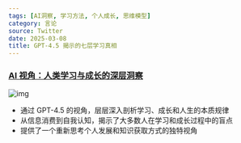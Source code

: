 ```yaml
---
tags: [AI洞察, 学习方法, 个人成长, 思维模型]
category: 言论
source: Twitter
date: 2025-03-08
title: GPT-4.5 揭示的七层学习真相
---
```


### [AI 视角：人类学习与成长的深层洞察](https://twitter-thread.com/t/1895656192183320845)

![img](https://img.mengpeng.tech/i/2025/03/08/67cc4074eb99d.webp)

-   通过 GPT-4.5 的视角，层层深入剖析学习、成长和人生的本质规律
-   从信息消费到自我认知，揭示了大多数人在学习和成长过程中的盲点
-   提供了一个重新思考个人发展和知识获取方式的独特视角
